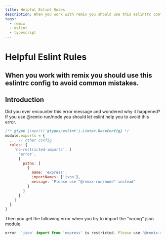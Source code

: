 ```yaml
---
title: Helpful Eslint Rules
description: When you work with remix you should use this eslintrc config to avoid common mistakes.
tags:
  - remix
  - eslint
  - typescript
---
```



<MetaTags
  title="Helpful Eslint Rules"
  description="When you work with remix you should use this eslintrc config to avoid common mistakes."
/>

# Helpful Eslint Rules

## When you work with remix you should use this eslintrc config to avoid common mistakes.

## Introduction

Did you ever encounter this error message and wondered why it happened? If you use @remix-run/node you should let eslint help you to avoid this error.

```js title=".eslintrc.js"
/** @type {import('@types/eslint').Linter.BaseConfig} */
module.exports = {
  ... // other config
  rules: {
    'no-restricted-imports': [
      'error',
      {
        paths: [
          {
            name: 'express',
            importNames: ['json'],
            message: 'Please use "@remix-run/node" instead'
          }
        ]
      }
    ]
  }
}
```

Then you get the following error when you try to import the "wrong" json module.

```js
error  'json' import from 'express' is restricted. Please use "@remix-run/node" instead  no-restricted-imports
```
